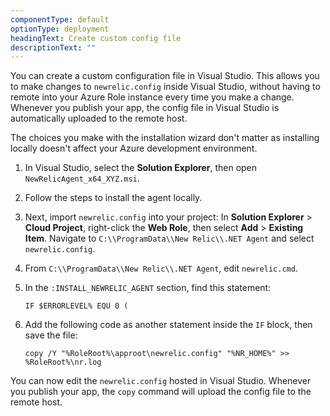 ```yaml
---
componentType: default
optionType: deployment
headingText: Create custom config file
descriptionText: ""  
---
```


You can create a custom configuration file in Visual Studio. This allows you to make changes to `newrelic.config` inside Visual Studio, without having to remote into your Azure Role instance every time you make a change. Whenever you publish your app, the config file in Visual Studio is automatically uploaded to the remote host.

The choices you make with the installation wizard don't matter as installing locally doesn't affect your Azure development environment.

1. In Visual Studio, select the <DNT>**Solution Explorer**</DNT>, then open `NewRelicAgent_x64_XYZ.msi`.
2. Follow the steps to install the agent locally.
3. Next, import `newrelic.config` into your project: In <DNT>**Solution Explorer**</DNT> > <DNT>**Cloud Project**</DNT>, right-click the <DNT>**Web Role**</DNT>, then select <DNT>**Add**</DNT> > <DNT>**Existing Item**</DNT>. Navigate to `C:\\ProgramData\\New Relic\\.NET Agent` and select `newrelic.config`.
4. From `C:\\ProgramData\\New Relic\\.NET Agent`, edit `newrelic.cmd`.
5. In the `:INSTALL_NEWRELIC_AGENT` section, find this statement:

   ```batch
   IF $ERRORLEVEL% EQU 0 (
   ```
6. Add the following code as another statement inside the `IF` block, then save the file:

   ```batch
   copy /Y "%RoleRoot%\approot\newrelic.config" "%NR_HOME%" >> %RoleRoot%\nr.log
   ```

You can now edit the `newrelic.config` hosted in Visual Studio. Whenever you publish your app, the `copy` command will upload the config file to the remote host.